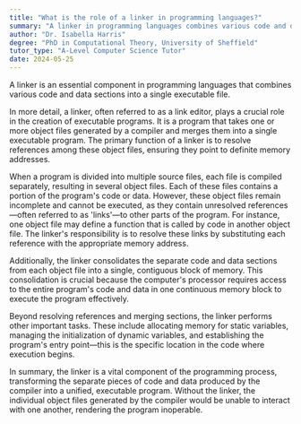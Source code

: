 ```yaml
---
title: "What is the role of a linker in programming languages?"
summary: "A linker in programming languages combines various code and data sections into a single executable file."
author: "Dr. Isabella Harris"
degree: "PhD in Computational Theory, University of Sheffield"
tutor_type: "A-Level Computer Science Tutor"
date: 2024-05-25
---
```


A linker is an essential component in programming languages that combines various code and data sections into a single executable file.

In more detail, a linker, often referred to as a link editor, plays a crucial role in the creation of executable programs. It is a program that takes one or more object files generated by a compiler and merges them into a single executable program. The primary function of a linker is to resolve references among these object files, ensuring they point to definite memory addresses.

When a program is divided into multiple source files, each file is compiled separately, resulting in several object files. Each of these files contains a portion of the program's code or data. However, these object files remain incomplete and cannot be executed, as they contain unresolved references—often referred to as 'links'—to other parts of the program. For instance, one object file may define a function that is called by code in another object file. The linker's responsibility is to resolve these links by substituting each reference with the appropriate memory address.

Additionally, the linker consolidates the separate code and data sections from each object file into a single, contiguous block of memory. This consolidation is crucial because the computer's processor requires access to the entire program's code and data in one continuous memory block to execute the program effectively.

Beyond resolving references and merging sections, the linker performs other important tasks. These include allocating memory for static variables, managing the initialization of dynamic variables, and establishing the program's entry point—this is the specific location in the code where execution begins.

In summary, the linker is a vital component of the programming process, transforming the separate pieces of code and data produced by the compiler into a unified, executable program. Without the linker, the individual object files generated by the compiler would be unable to interact with one another, rendering the program inoperable.
    